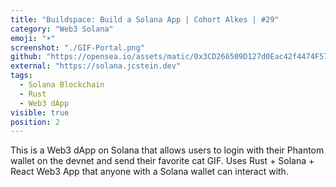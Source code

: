 ```yaml
---
title: "Buildspace: Build a Solana App | Cohort Alkes | #29"
category: "Web3 Solana"
emoji: "☀️"
screenshot: "./GIF-Portal.png"
github: "https://opensea.io/assets/matic/0x3CD266509D127d0Eac42f4474F57D0526804b44e/2599?force_update=true"
external: "https://solana.jcstein.dev"
tags:
  - Solana Blockchain
  - Rust
  - Web3 dApp
visible: true
position: 2
---
```


This is a Web3 dApp on Solana that allows users to login with their Phantom wallet on the devnet and send their favorite cat GIF. Uses Rust + Solana + React Web3 App that anyone with a Solana wallet can interact with.
